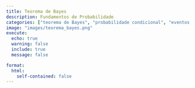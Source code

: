 ```yaml
---
title: Teorema de Bayes
description: Fundamentos de Probabilidade
categories: ["teorema de Bayes", "probabilidade condicional", "eventos dependentes"]
image: "images/teorema_bayes.png"
execute:
  echo: true
  warning: false
  include: true
  message: false

format:
  html:
    self-contained: false
---
```

